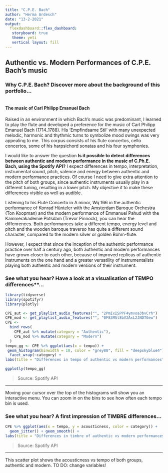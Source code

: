 ```yaml
---
title: "C.P.E. Bach"
author: "Herma Ardesch"
date: "13-2-2021"
output: 
  flexdashboard::flex_dashboard:
   storyboard: true
   theme: yeti
   vertical layout: fill
---
```


## Authentic vs. Modern Performances of C.P.E. Bach's music

### **Why C.P.E. Bach?** Discover more about the background of this portfolio...

```r

```

> 

#### **The music of Carl Philipp Emanuel Bach** ####

Raised in an environment in which Bach's music was predominant, I learned to play the flute and developed a preference for the music of Carl Philipp Emanuel Bach (1714_1788). His 'Empfindsame Stil' with many unexpected melodic, harmonic and thythmic turns to symbolize mood swings was very appealing to me. This corpus consists of his flute concertos, cello concertos, some of his harpsichord sonatas and his four symphonies.

I would like to answer the question **Is it possible to detect differences between authentic and modern performance in the music of C.Ph.E. Bach, using the Spotify API?** I expect differences in tempo, interpretation, instrumental sound, pitch, valence and energy between authentic and modern performance practices. Of course I need to give extra attention to the pitch of both groups, since authentic instruments usually play in a different tuning, resulting in a lower pitch. My objective it to make these differences visible as well as audible.

Listening to his Flute Concerto in A minor, Wq 166 in the authentic performance of Konrad Hünteler with the Amsterdam Baroque Orchestra (Ton Koopman) and the modern performance of Emmanuel Pahud with the Kammerakademie Potsdam (Trevor Pinnock), you can hear the diffenrences. Both performances take a different tempo, energy level and pitch and the wooden baroque traverso has quite a different sound character, compared to the modern silver or golden Böhm-flute. 

However, I expect that since the inception of the authentic performance practice over half a century ago, both authentic and modern performances have grown closer to each other, because of improved replicas of authentic instruments on the one hand and a greater versatility of instrumentalists playing both authentic and modern versions of their instrument.
 

### **See what you hear?** Have a look at a visualisation of **TEMPO** differences**...

```r

library(tidyverse)
library(spotifyr)
library(plotly)

CPE_aut <- get_playlist_audio_features("", "2PmIxISPPF4ymvoa3bvCrh")
CPE_mod <- get_playlist_audio_features("", "0F83MSl8bV2AxL2JNDTGew")
CPE <-
  bind_rows(
    CPE_aut %>% mutate(category = "Authentic"),
    CPE_mod %>% mutate(category = "Modern")
  )
tempo_gg <- CPE %>% ggplot(aes(x = tempo)) + 
 geom_histogram(binwidth = 10, color = "grey80", fill = "deepskyblue4") +
  facet_wrap(~category) +
labs(title = "Differences in tempo of authentic vs modern performances", size = 16)

ggplotly(tempo_gg)

```

> Source: Spotify API

*** 

Moving your cursor over the top of the histograms will show you an interactive menu. You can zoom in on the bins to see how often each tempo bin is used.

### **See what you hear?** A first impression of **TIMBRE differences**...

```r

CPE %>% ggplot(aes(x = tempo, y = acousticness, color = category)) +
  geom_jitter() + geom_smooth() +
labs(title = "Differences in timbre of authentic vs modern performances")
```

> Source: Spotify API

***

This scatter plot shows the acousticness vs tempo of both groups, authentic and modern. TO DO: change variables!
